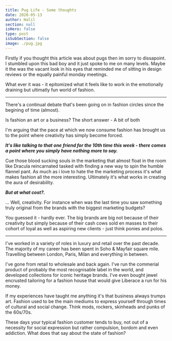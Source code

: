 ```yaml
---
title: Pug Life - Some thoughts
date: 2020-05-13
author: Halil
section: null
isHero: false
type: post
isSubSection: false
image: ./pug.jpg
---
```


Firstly if you thought this article was about pugs then im sorry to dissapoint.
I stumbled upon this bad boy and it just spoke to me on many levels.
Maybe it the was the vacant look in his eyes that reminded me of sitting in design reviews
or the equally painful monday meetings.

What ever it was - it epitomized what it feels like to work in the emotionally draining but 
ultimatly fun world of fashion.

------------

There's a continual debate that's been going on in fashion circles since the begining of time (almost).

Is fashion an art or a business? The short answer - A bit of both

I'm arguing that the pace at which we now consume fashion has brought us to the point where creativity has simply become forced.

***It's like talking to that one friend for the 10th time this week - there comes a point where you simply have nothing more to say.***

Cue those blood sucking souls in the marketing that almost float in the room like 
Dracula reincarnated tasked with finding a new way to spin the humble flannel pant.
As much as i love to hate the the marketing process it's what makes fashion all the more interesting.
Ultimately it's what works in creating the aura of desirability.

***But at what cost?.***

... Well, creativity. For instance when was the last time you saw something truly original from the brands with the biggest marketing budgets?

You guessed it - hardly ever. The big brands are big not because of their creativity but simply because of their 
cash cows sold en masses to their cohort of loyal as well as aspiring new clients - just think ponies and polos.

------------

I've worked in a variety of roles in luxury and retail over the past decade.
The majority of my career has been spent in Soho & Mayfair square mile. Travelling between London, Paris, Milan and everything in between.

I've gone from retail to wholesale and back again.
I've run the commerial product of probably the most recognisable label in the world, and
developed collections for iconic heritage brands.
I've even bought jewel encrusted tailoring for a fashion house that would give Liberace a run for his money.

If my experiences have taught me anything it's that business always trumps art. 
Fashion used to be the main mediums to express yourself through times of cultural and social change. Think mods, rockers, skinheads and punks of the 60s/70s.

These days your typical fashion customer tends to buy, not out of a necessity for social expression but rather compulsion, bordom and even addiction.
What does that say about the state of fashion?  